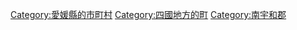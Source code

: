 {{Commonscat|Ainan, Ehime}}
{{Catmore}}

{{DEFAULTSORT:Ainan}}
[[Category:愛媛縣的市町村|Category:愛媛縣的市町村]]
[[Category:四國地方的町|Category:四國地方的町]]
[[Category:南宇和郡|Category:南宇和郡]]